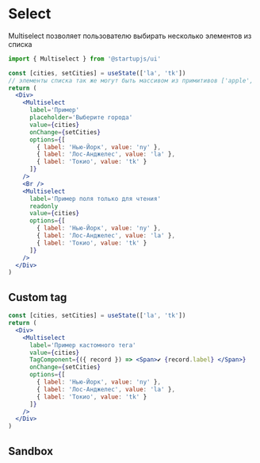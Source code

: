 
# Select

Multiselect позволяет пользователю выбирать несколько элементов из списка

```jsx
import { Multiselect } from '@startupjs/ui'
```

```jsx example
const [cities, setCities] = useState(['la', 'tk'])
// элементы списка так же могут быть массивом из примитивов ['apple', 'banana', 'cherry']
return (
  <Div>
    <Multiselect
      label='Пример'
      placeholder='Выберите города'
      value={cities}
      onChange={setCities}
      options={[
        { label: 'Нью-Йорк', value: 'ny' },
        { label: 'Лос-Анджелес', value: 'la' },
        { label: 'Токио', value: 'tk' }
      ]}
    />
    <Br />
    <Multiselect
      label='Пример поля только для чтения'
      readonly
      value={cities}
      options={[
        { label: 'Нью-Йорк', value: 'ny' },
        { label: 'Лос-Анджелес', value: 'la' },
        { label: 'Токио', value: 'tk' }
      ]}
    />
  </Div>
)
```

## Custom tag

```jsx example
const [cities, setCities] = useState(['la', 'tk'])
return (
  <Div>
    <Multiselect
      label='Пример кастомного тега'
      value={cities}
      TagComponent={({ record }) => <Span>✔ {record.label} </Span>}
      onChange={setCities}
      options={[
        { label: 'Нью-Йорк', value: 'ny' },
        { label: 'Лос-Анджелес', value: 'la' },
        { label: 'Токио', value: 'tk' }
      ]}
    />  
  </Div>  
)
```


## Sandbox

<Sandbox Component={Multiselect} />
